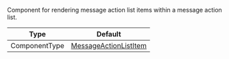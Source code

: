 Component for rendering message action list items within a message action list.

| Type          | Default                                                                                                                                                  |
| ------------- | -------------------------------------------------------------------------------------------------------------------------------------------------------- |
| ComponentType | [MessageActionListItem](https://github.com/GetStream/stream-chat-react-native/blob/main/package/src/components/MessageOverlay/MessageActionListItem.tsx) |
